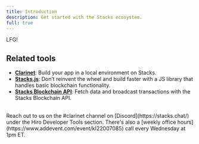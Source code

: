 ```yaml
---
title: Introduction
description: Get started with the Stacks ecosystem.
full: true
---
```



LFG!

## Related tools

- **[Clarinet](/stacks/clarinet)**: Build your app in a local environment on Stacks.
- **[Stacks.js](/stacks/stacks.js)**: Don’t reinvent the wheel and build faster with a JS library that handles basic blockchain functionality.
- **[Stacks Blockchain API](/stacks/api)**: Fetch data and broadcast transactions with the Stacks Blockchain API.

<br />

<Callout title="Need help building with Clarinet JS SDK?" type="help">
Reach out to us on the <span className="font-bold">#clarinet</span> channel on [Discord](https://stacks.chat/) under the Hiro Developer Tools section. There's also a [weekly office hours](https://www.addevent.com/event/kI22007085) call every Wednesday at 1pm ET.
</Callout>